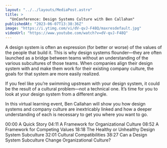 ```yaml
---
layout: "../../layouts/MediaPost.astro"
title: >
  "UnConference: Design Systems Culture with Ben Callahan"
publishedAt: "2023-06-07T13:38:36Z"
image: "https://i.ytimg.com/vi/dV-qvJ-F48Q/maxresdefault.jpg"
videoUrl: "https://www.youtube.com/watch?v=dV-qvJ-F48Q"
---
```


A design system is often an expression (for better or worse) of the values of the people that build it. This is why design systems flounder—they are often launched as a bridge between teams without an understanding of the various subcultures of those teams. When companies align their design system with and make them work for their existing company culture, the goals for that system are more easily realized.

If you feel like you’re swimming upstream with your design system, it could be the result of a cultural problem—not a technical one. It’s time for you to look at your design system from a different angle.

In this virtual learning event, Ben Callahan will show you how design systems and company culture are inextricably linked and how a deeper understanding of each is necessary to get you where you want to go.

00:00 A Quick Story
04:11 A Framework for Organizational Culture
08:52 A Framework for Competing Values
18:18 The Healthy or Unhealthy Design System Subculture
32:01 Cultural Compatibilities
38:27 Can a Design System Subculture Change Organizational Culture?
